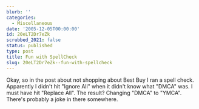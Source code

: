 ```yaml
---
blurb: ''
categories:
  - Miscellaneous
date: '2005-12-05T00:00:00'
id: 20eLT2Dr7eZk
scrubbed_2021: false
status: published
type: post
title: Fun with SpellCheck
slug: 20eLT2Dr7eZk--fun-with-spellcheck
---
```


Okay, so in the post about not shopping about Best Buy I ran a
spell check. Apparently I didn't hit "Ignore All" when it didn't
know what "DMCA" was. I must have hit "Replace All". The result?
Changing "DMCA" to "YMCA". There's probably a joke in there
somewhere.
